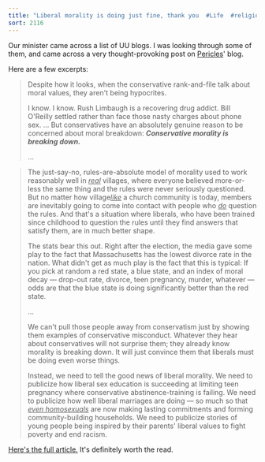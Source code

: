 ```yaml
---
title: "Liberal morality is doing just fine, thank you  #Life  #religion"
sort: 2116
---
```

Our minister came across a list of UU blogs. I was looking through some of them, and came across a very thought-provoking post on <a href="http://www.dailykos.com/user/Pericles">Pericles</a>' blog.

Here are a few excerpts:
<blockquote>
Despite how it looks, when the conservative rank-and-file talk about moral values, they aren't being hypocrites.

I know. I know. Rush Limbaugh is a recovering drug addict. Bill O'Reilly settled rather than face those nasty charges about phone sex. ... But conservatives have an absolutely genuine reason to be concerned about moral breakdown: <em><strong>Conservative morality is breaking down.</strong></em>

...
</blockquote>



<blockquote>
The just-say-no, rules-are-absolute model of morality used to work reasonably well in <em><u>real</u></em> villages, where everyone believed more-or-less the same thing and the rules were never seriously questioned. But no matter how village<em><u>like</u></em> a church community is today, members are inevitably going to come into contact with people who <em><u>do</u></em> question the rules. And that's a situation where liberals, who have been trained since childhood to question the rules until they find answers that satisfy them, are in much better shape.

The stats bear this out. Right after the election, the media gave some play to the fact that Massachusetts has the lowest divorce rate in the nation. What didn't get as much play is the fact that this is typical: If you pick at random a red state, a blue state, and an index of moral decay &mdash; drop-out rate, divorce, teen pregnancy, murder, whatever &mdash; odds are that the blue state is doing significantly better than the red state.

...

We can't pull those people away from conservatism just by showing them examples of conservative misconduct. Whatever they hear about conservatives will not surprise them; they already know morality is breaking down. It will just convince them that liberals must be doing even worse things.

Instead, we need to tell the good news of liberal morality. We need to publicize how liberal sex education is succeeding at limiting teen pregnancy where conservative abstinence-training is failing. We need to publicize how well liberal marriages are doing &mdash; so much so that <em><u>even homosexuals</u></em> are now making lasting commitments and forming community-building households. We need to publicize stories of young people being inspired by their parents' liberal values to fight poverty and end racism.
</blockquote>
<p dir="ltr"><a href="http://www.dailykos.com/story/2005/2/9/161520/7610">Here's the full article.</a> It's definitely worth the read.</p>
